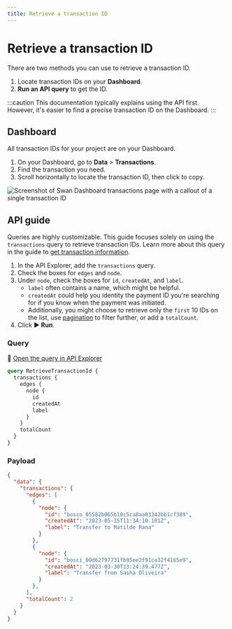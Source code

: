 ```yaml
---
title: Retrieve a transaction ID
---
```


# Retrieve a transaction ID

There are two methods you can use to retrieve a transaction ID.

1. Locate transaction IDs on your **Dashboard**.
1. **Run an API query** to get the ID.

:::caution 
This documentation typically explains using the API first.
However, it's easier to find a precise transaction ID on the Dashboard.
:::

## Dashboard

All transaction IDs for your project are on your Dashboard.

1. On your Dashboard, go to **Data** > **Transactions**.
1. Find the transaction you need.
1. Scroll horizontally to locate the transaction ID, then click to copy.

![Screenshot of Swan Dashboard transactions page with a callout of a single transaction ID](../../../images/topics/payments/retrieve-transaction-id.png)

## API guide

Queries are highly customizable.
This guide focuses solely on using the `transactions` query to retrieve transaction IDs. 
Learn more about this query in the guide to [get transaction information](./guide-get-transaction-info.mdx).

1. In the API Explorer, add the `transactions` query.
1. Check the boxes for `edges` and `node`.
1. Under `node`, check the boxes for `id`, `createdAt`, and `label`.
    * `label` often contains a name, which might be helpful.
    * `createdAt` could help you identity the payment ID you're searching for if you know when the payment was initiated.
    * Additionally, you might choose to retrieve only the `first` 10 IDs on the list, use [pagination](https://docs.swan.io/api/pagination) to filter further, or add a `totalCount`.
1. Click **▶ Run**.

### Query

🔎 [Open the query in API Explorer](https://explorer.swan.io?query=cXVlcnkgUmV0cmlldmVUcmFuc2FjdGlvbklkIHsKICB0cmFuc2FjdGlvbnMgewogICAgZWRnZXMgewogICAgICBub2RlIHsKICAgICAgICBpZAogICAgICAgIGNyZWF0ZWRBdAogICAgICAgIGxhYmVsCiAgICAgIH0KICAgIH0KICAgIHRvdGFsQ291bnQKICB9Cn0K&tab=api)

```graphql {2,5-7,10} showLineNumbers
query RetrieveTransactionId {
  transactions {
    edges {
      node {
        id
        createdAt
        label
      }
    }
    totalCount
  }
}

```
### Payload

```json {3,7-9,14-16,20} showLineNumbers
{
  "data": {
    "transactions": {
      "edges": [
        {
          "node": {
            "id": "bosco_05582b065b10c5ca8aa03342bb1cf389",
            "createdAt": "2023-05-15T11:34:10.101Z",
            "label": "Transfer to Matilde Rana"
          }
        },
        {
          "node": {
            "id": "bosci_00d62797731fb95ee2f91ca32f4165e9",
            "createdAt": "2023-03-30T13:24:39.477Z",
            "label": "Transfer from Sasha Oliveira"
          }
        },
      ],
      "totalCount": 2
    }
  }
}
```